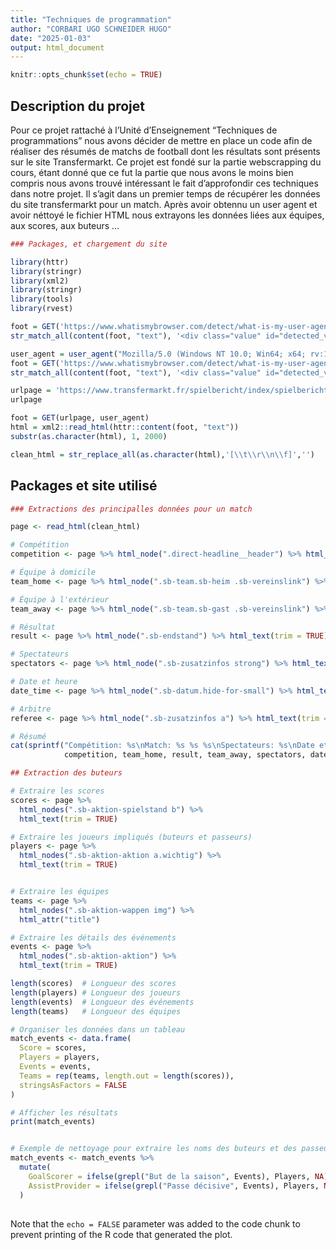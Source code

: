 ```yaml
---
title: "Techniques de programmation"
author: "CORBARI UGO SCHNEIDER HUGO"
date: "2025-01-03"
output: html_document
---
```


```r
knitr::opts_chunk$set(echo = TRUE)
```

## Description du projet 

  Pour ce projet rattaché à l'Unité d'Enseignement "Techniques de programmations" nous avons décider de mettre en place un code afin de réaliser des résumés de matchs de football dont les résultats sont présents sur le site Transfermarkt. Ce projet est fondé sur la partie webscrapping du cours, étant donné que ce fut la partie que nous avons le moins bien compris nous avons trouvé intéressant le fait d'approfondir ces techniques dans notre projet.
Il s'agit dans un premier temps de récupérer les données du site transfermarkt pour un match. Après avoir obtennu un user agent et avoir néttoyé le fichier HTML nous extrayons les données liées aux équipes, aux scores, aux buteurs ...



```r
### Packages, et chargement du site

library(httr)
library(stringr)
library(xml2)
library(stringr)
library(tools)
library(rvest)

foot = GET('https://www.whatismybrowser.com/detect/what-is-my-user-agent/')
str_match_all(content(foot, "text"), '<div class="value" id="detected_value">(.*?)</div>')[[1]][,2]

user_agent = user_agent("Mozilla/5.0 (Windows NT 10.0; Win64; x64; rv:132.0) Gecko/20100101 Firefox/132.0")
foot = GET('https://www.whatismybrowser.com/detect/what-is-my-user-agent/', user_agent)
str_match_all(content(foot, "text"), '<div class="value" id="detected_value">(.*?)</div>')[[1]][,2]

urlpage = 'https://www.transfermarkt.fr/spielbericht/index/spielbericht/4402015'
urlpage

foot = GET(urlpage, user_agent)
html = xml2::read_html(httr::content(foot, "text"))
substr(as.character(html), 1, 2000)

clean_html = str_replace_all(as.character(html),'[\\t\\r\\n\\f]','')


```

## Packages et site utilisé

```r
### Extractions des principalles données pour un match 

page <- read_html(clean_html)

# Compétition
competition <- page %>% html_node(".direct-headline__header") %>% html_text(trim = TRUE)

# Équipe à domicile
team_home <- page %>% html_node(".sb-team.sb-heim .sb-vereinslink") %>% html_text(trim = TRUE)

# Équipe à l'extérieur
team_away <- page %>% html_node(".sb-team.sb-gast .sb-vereinslink") %>% html_text(trim = TRUE)

# Résultat
result <- page %>% html_node(".sb-endstand") %>% html_text(trim = TRUE)

# Spectateurs
spectators <- page %>% html_node(".sb-zusatzinfos strong") %>% html_text(trim = TRUE)

# Date et heure
date_time <- page %>% html_node(".sb-datum.hide-for-small") %>% html_text(trim = TRUE)

# Arbitre
referee <- page %>% html_node(".sb-zusatzinfos a") %>% html_text(trim = TRUE)

# Résumé
cat(sprintf("Compétition: %s\nMatch: %s %s %s\nSpectateurs: %s\nDate et heure: %s\nArbitre: %s\n",
            competition, team_home, result, team_away, spectators, date_time, referee))

```

```r
## Extraction des buteurs 

# Extraire les scores
scores <- page %>%
  html_nodes(".sb-aktion-spielstand b") %>%
  html_text(trim = TRUE)

# Extraire les joueurs impliqués (buteurs et passeurs)
players <- page %>%
  html_nodes(".sb-aktion-aktion a.wichtig") %>%
  html_text(trim = TRUE)


# Extraire les équipes
teams <- page %>%
  html_nodes(".sb-aktion-wappen img") %>%
  html_attr("title")

# Extraire les détails des événements
events <- page %>%
  html_nodes(".sb-aktion-aktion") %>%
  html_text(trim = TRUE)

length(scores)  # Longueur des scores
length(players) # Longueur des joueurs
length(events)  # Longueur des événements
length(teams)   # Longueur des équipes

# Organiser les données dans un tableau
match_events <- data.frame(
  Score = scores,
  Players = players,
  Events = events,
  Teams = rep(teams, length.out = length(scores)),
  stringsAsFactors = FALSE
)

# Afficher les résultats
print(match_events)


# Exemple de nettoyage pour extraire les noms des buteurs et des passeurs
match_events <- match_events %>%
  mutate(
    GoalScorer = ifelse(grepl("But de la saison", Events), Players, NA),
    AssistProvider = ifelse(grepl("Passe décisive", Events), Players, NA)
  )


```

## 
Note that the `echo = FALSE` parameter was added to the code chunk to prevent printing of the R code that generated the plot.
